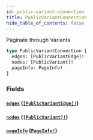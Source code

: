 ```yaml
---
id: public-variant-connection
title: PublicVariantConnection
hide_table_of_contents: false
---
```



Paginate through Variants

```graphql
type PublicVariantConnection {
  edges: [PublicVariantEdge]!
  nodes: [PublicVariant]!
  pageInfo: PageInfo!
}
```


### Fields

#### [`edges`](#) ([`[PublicVariantEdge]!`](/demand/api/graphql-storefront/reference/objects/public-variant-edge))




#### [`nodes`](#) ([`[PublicVariant]!`](/demand/api/graphql-storefront/reference/objects/public-variant))




#### [`pageInfo`](#) ([`PageInfo!`](/demand/api/graphql-storefront/reference/objects/page-info))






